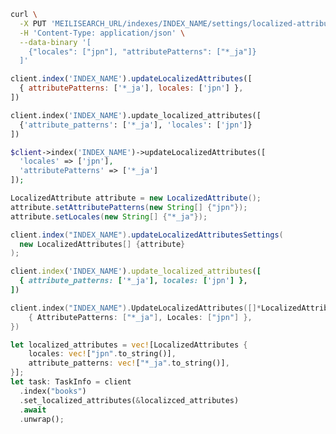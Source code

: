 <CodeGroup>

```bash cURL
curl \
  -X PUT 'MEILISEARCH_URL/indexes/INDEX_NAME/settings/localized-attributes' \
  -H 'Content-Type: application/json' \
  --data-binary '[
    {"locales": ["jpn"], "attributePatterns": ["*_ja"]}
  ]'
```

```javascript JS
client.index('INDEX_NAME').updateLocalizedAttributes([
  { attributePatterns: ['*_ja'], locales: ['jpn'] },
])
```

```python Python
client.index('INDEX_NAME').update_localized_attributes([
  {'attribute_patterns': ['*_ja'], 'locales': ['jpn']}
])
```

```php PHP
$client->index('INDEX_NAME')->updateLocalizedAttributes([
  'locales' => ['jpn'],
  'attributePatterns' => ['*_ja']
]);
```

```java Java
LocalizedAttribute attribute = new LocalizedAttribute();
attribute.setAttributePatterns(new String[] {"jpn"});
attribute.setLocales(new String[] {"*_ja"});

client.index("INDEX_NAME").updateLocalizedAttributesSettings(
  new LocalizedAttributes[] {attribute}
);
```

```ruby Ruby
client.index('INDEX_NAME').update_localized_attributes([
  { attribute_patterns: ['*_ja'], locales: ['jpn'] },
])
```

```go Go
client.index("INDEX_NAME").UpdateLocalizedAttributes([]*LocalizedAttributes{
    { AttributePatterns: ["*_ja"], Locales: ["jpn"] },
})
```

```rust Rust
let localized_attributes = vec![LocalizedAttributes {
    locales: vec!["jpn".to_string()],
    attribute_patterns: vec!["*_ja".to_string()],
}];
let task: TaskInfo = client
  .index("books")
  .set_localized_attributes(&localizced_attributes)
  .await
  .unwrap();
```
</CodeGroup>